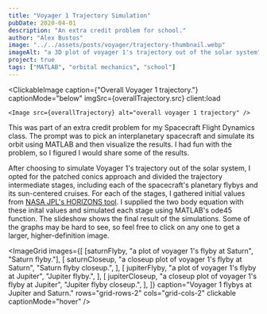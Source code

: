 ```yaml
---
title: "Voyager 1 Trajectory Simulation"
pubDate: 2020-04-01
description: "An extra credit problem for school."
author: "Alex Bustos"
image: "../../assets/posts/voyager/trajectory-thumbnail.webp"
imageAlt: "a 3D plot of voyager 1's trajectory out of the solar system"
project: true
tags: ["MATLAB", "orbital mechanics", "school"]
---
```



<ClickableImage
    caption={"Overall Voyager 1 trajectory."}
    captionMode="below"
    imgSrc={overallTrajectory.src}
    client:load
>
    <Image src={overallTrajectory} alt="overall voyager 1 trajectory" />
</ClickableImage>

This was part of an extra credit problem for my Spacecraft Flight Dynamics class. The prompt was to pick an interplanetary spacecraft and simulate its orbit using MATLAB and then visualize the results. I had fun with the problem, so I figured I would share some of the results.

After choosing to simulate Voyager 1's trajectory out of the solar system, I opted for the patched conics approach and divided the trajectory intermediate stages, including each of the spacecraft's planetary flybys and its sun-centered cruises. For each of the stages, I gathered initial values from [NASA JPL's HORIZONS tool](https://ssd.jpl.nasa.gov/horizons.cgi). I supplied the two body equation with these inital values and simulated each stage using MATLAB's ode45 function. The slideshow shows the final result of the simulations. Some of the graphs may be hard to see, so feel free to click on any one to get a larger, higher-definition image.

<ImageGrid
    images={[
        [saturnFlyby, "a plot of voyager 1's flyby at Saturn", "Saturn flyby."],
        [
            saturnCloseup,
            "a closeup plot of voyager 1's flyby at Saturn",
            "Saturn flyby closeup.",
        ],
        [
            jupiterFlyby,
            "a plot of voyager 1's flyby at Jupiter",
            "Jupiter flyby.",
        ],
        [
            jupiterCloseup,
            "a closeup plot of voyager 1's flyby at Jupiter",
            "Jupiter flyby closeup.",
        ],
    ]}
    caption="Voyager 1 flybys at Jupiter and Saturn."
    rows="grid-rows-2"
    cols="grid-cols-2"
    clickable
    captionMode="hover"
/>
